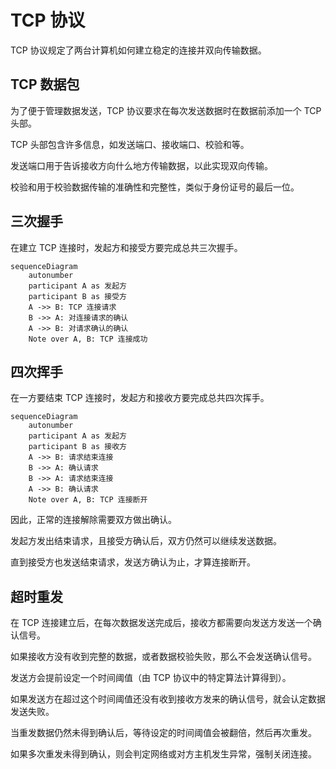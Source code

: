 # TCP 协议

TCP 协议规定了两台计算机如何建立稳定的连接并双向传输数据。

## TCP 数据包

为了便于管理数据发送，TCP 协议要求在每次发送数据时在数据前添加一个 TCP 头部。

TCP 头部包含许多信息，如发送端口、接收端口、校验和等。

发送端口用于告诉接收方向什么地方传输数据，以此实现双向传输。

校验和用于校验数据传输的准确性和完整性，类似于身份证号的最后一位。

## 三次握手

在建立 TCP 连接时，发起方和接受方要完成总共三次握手。

```mermaid
sequenceDiagram
    autonumber
    participant A as 发起方
    participant B as 接受方
    A ->> B: TCP 连接请求
    B ->> A: 对连接请求的确认
    A ->> B: 对请求确认的确认
    Note over A, B: TCP 连接成功
```

## 四次挥手

在一方要结束 TCP 连接时，发起方和接收方要完成总共四次挥手。

```mermaid
sequenceDiagram
    autonumber
    participant A as 发起方
    participant B as 接收方
    A ->> B: 请求结束连接
    B ->> A: 确认请求
    B ->> A: 请求结束连接
    A ->> B: 确认请求
    Note over A, B: TCP 连接断开
```

因此，正常的连接解除需要双方做出确认。

发起方发出结束请求，且接受方确认后，双方仍然可以继续发送数据。

直到接受方也发送结束请求，发送方确认为止，才算连接断开。

## 超时重发

在 TCP 连接建立后，在每次数据发送完成后，接收方都需要向发送方发送一个确认信号。

如果接收方没有收到完整的数据，或者数据校验失败，那么不会发送确认信号。

发送方会提前设定一个时间阈值（由 TCP 协议中的特定算法计算得到）。

如果发送方在超过这个时间阈值还没有收到接收方发来的确认信号，就会认定数据发送失败。

当重发数据仍然未得到确认后，等待设定的时间阈值会被翻倍，然后再次重发。

如果多次重发未得到确认，则会判定网络或对方主机发生异常，强制关闭连接。
